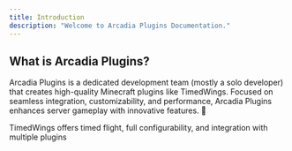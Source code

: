 ```yaml
---
title: Introduction
description: "Welcome to Arcadia Plugins Documentation."
---
```


## What is Arcadia Plugins?
Arcadia Plugins is a dedicated development team (mostly a solo developer) that creates high-quality Minecraft plugins like TimedWings.
Focused on seamless integration, customizability, and performance, Arcadia Plugins enhances server gameplay with innovative features. 🚀

<CardGroup cols={2}>
  <Card
    title="TimedWings"
    icon="feather"
    href="timedwings/installation"
  >
      TimedWings offers timed flight, full configurability, and integration with multiple plugins

  </Card>
</CardGroup>